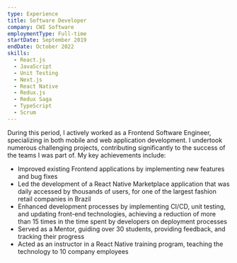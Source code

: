 ```yaml
---
type: Experience
title: Software Developer
company: CWI Software
employmentType: Full-time
startDate: September 2019
endDate: October 2022
skills:
  - React.js
  - JavaScript
  - Unit Testing
  - Next.js
  - React Native
  - Redux.js
  - Redux Saga
  - TypeScript
  - Scrum
---
```


During this period, I actively worked as a Frontend Software Engineer, specializing in both mobile and web application development. I undertook numerous challenging projects, contributing significantly to the success of the teams I was part of. My key achievements include:

- Improved existing Frontend applications by implementing new features and bug fixes
- Led the development of a React Native Marketplace application that was daily accessed by thousands of users, for one of the largest fashion retail companies in Brazil
- Enhanced development processes by implementing CI/CD, unit testing, and updating front-end technologies, achieving a reduction of more than 15 times in the time spent by developers on deployment processes
- Served as a Mentor, guiding over 30 students, providing feedback, and tracking their progress
- Acted as an instructor in a React Native training program, teaching the technology to 10 company employees
